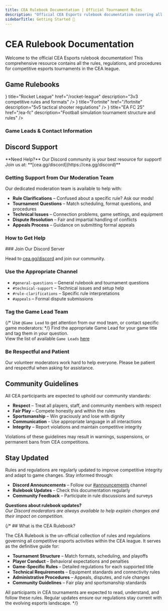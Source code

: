 ```yaml
---
title: CEA Rulebook Documentation | Official Tournament Rules
description: "Official CEA Esports rulebook documentation covering all game titles, tournament procedures, and community guidelines with Discord support."
sidebarTitle: Getting Started 🚀
---
```



# CEA Rulebook Documentation

Welcome to the official CEA Esports rulebook documentation! This comprehensive resource contains all the rules, regulations, and procedures for competitive esports tournaments in the CEA league.


## Game Rulebooks
<Cards>
  <Cards.Card
    icon={<Trophy/>}
    title="Rocket League"
    href="/rocket-league"
    description="3v3 competitive rules and formats"
  />
  <Cards.Card
    icon={<Trophy/>}
    title="Fortnite"
    href="/fortnite"
    description="5v5 tactical shooter regulations"
  />
  <Cards.Card
    icon={<Trophy/>}
    title="EA FC 25"
    href="/ea-fc"
    description="Football simulation tournament structure and rules"
  />
</Cards>


### Game Leads & Contact Information

<GameLeads game='all' className='mt-4' />


## Discord Support

<Callout emoji='💬' type="info">
  **Need Help?** Our Discord community is your best resource for support!<br/>
  Join us at: **[cea.gg/discord](https://cea.gg/discord)**
</Callout>

### Getting Support from Our Moderation Team

Our dedicated moderation team is available to help with:

- **Rule Clarifications** – Confused about a specific rule? Ask our mods!
- **Tournament Questions** – Match scheduling, format questions, and procedures
- **Technical Issues** – Connection problems, game settings, and equipment
- **Dispute Resolution** – Fair and impartial handling of conflicts
- **Appeals Process** – Guidance on submitting formal appeals

### How to Get Help

<Steps>
  ### Join Our Discord Server

  Head to [cea.gg/discord](https://cea.gg/discord) and join our community.

  ### Use the Appropriate Channel
  
  - `#general-questions` – General rulebook and tournament questions
  - `#technical-support` – Technical issues and setup help
  - `#rule-clarifications` – Specific rule interpretations
  - `#appeals` – Formal dispute submissions
  
  ### Tag the Game Lead Team
  
  {/* Use `@Game Lead` to get attention from our mod team, or contact specific game moderators: */}
  Find the appropriate Game Lead for your game title and tag them in your question.
  <br/>View the list of available `Game Leads` [here](#game-leads--contact-information)
  
  ### Be Respectful and Patient
  
  Our volunteer moderators work hard to help everyone. Please be patient and respectful when asking for assistance.
</Steps>

## Community Guidelines

All CEA participants are expected to uphold our community standards:

- **Respect** – Treat all players, staff, and community members with respect
- **Fair Play** – Compete honestly and within the rules
- **Sportsmanship** – Win graciously and lose with dignity
- **Communication** – Use appropriate language in all interactions
- **Integrity** – Report violations and maintain competitive integrity

Violations of these guidelines may result in warnings, suspensions, or permanent bans from CEA competitions.

## Stay Updated

Rules and regulations are regularly updated to improve competitive integrity and adapt to game changes. Stay informed through:

- **Discord Announcements** – Follow our [#announcements](https://discord.com/channels/531660385024081920/531664137709813760) channel
- **Rulebook Updates** – Check this documentation regularly
- **Community Feedback** – Participate in rule discussions and surveys

**Questions about rulebook updates?**<br/>
_Our Discord moderators are always available to help explain changes and their impact on competition._











{/* ## What is the CEA Rulebook?

The CEA Rulebook is the un-official collection of rules and regulations governing all competitive esports activities within the CEA league. It serves as the definitive guide for:

- **Tournament Structure** – Match formats, scheduling, and playoffs
- **Player Conduct** – Behavioral expectations and penalties
- **Game-Specific Rules** – Detailed regulations for each supported title
- **Technical Requirements** – Equipment standards and connectivity rules
- **Administrative Procedures** – Appeals, disputes, and rule changes
- **Community Guidelines** – Fair play and sportsmanship standards

All participants in CEA tournaments are expected to read, understand, and follow these rules. Regular updates ensure our regulations stay current with the evolving esports landscape. */}
